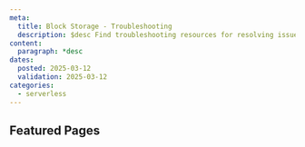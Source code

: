 ```yaml
---
meta:
  title: Block Storage - Troubleshooting
  description: $desc Find troubleshooting resources for resolving issues with Scaleway Block Storage.
content:
  paragraph: *desc 
dates:
  posted: 2025-03-12
  validation: 2025-03-12
categories:
  - serverless
---
```

<ProductHeader
  productName="Block Storage troubleshooting"
  productLogo="blockStorage"
  description="Find resources for resolving issues with Scaleway Block Storage"
/>
## Featured Pages
<Grid>
    <DefaultCard 
      title="Block Storage FAQ"
      description="General info on Block Storage."
      url="/faq/block-storage/"
      label="See more"
    />
    <DefaultCard 
      title="Different Block Storage volume types"
      description="Learn about different types of blocks."
      url="/block-storage/reference-content/differences-between-5kiops-volumes/"
      label="See more"
    />
    <DefaultCard 
      title="Migrating from Instances API to Block Storage API"
      description="Advantages of migration."
      url="/#"
      label="See more"
    />
</Grid>
